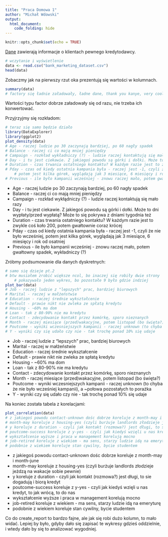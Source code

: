 ```yaml
---
title: "Praca Domowa 1"
author: "Michał Wdowski"
output:
  html_document:
    code_folding: hide
---
```


```r
knitr::opts_chunk$set(echo = TRUE)
```
[Dane](https://www.mldata.io/dataset-details/bank_marketing/) zawierają informacje o klientach pewnego kredytodawcy.
```r
# wczytanie i wyświetlenie
data <- read.csv("bank_marketing_dataset.csv")
head(data)
```
Zobaczmy jak na pierwszy rzut oka prezentują się wartości w kolumnach.
```r
summary(data)
# factory się ładnie załadowały, ładne dane, thank you kanye, very cool
```
Wartości typu factor dobrze załadowały się od razu, nie trzeba ich konwertować.

Przyjrzyjmy się rozkładom:
```r
# teraz się samo będzie działo
library(DataExplorer)
library(ggplot2)
plot_density(data)
# Age - raczej ludzie po 30 zaczynają bardziej, po 60 nagły spadek
# Balance - raczej ci co mają mniej pieniędzy
# Campaign - rozkład wykładniczy (?) - ludzie raczej kontaktują się mało razy
# Day - i tu jest ciekawie. Z jakiegoś powodu są górki i dołki. Może to dni wypłaty/przed wypłatą? Może to się pokrywa z dniami tygodnia też
# Duration - czas trwania ostatniego kontaktu? W każdym razie jest to zwykle coś koło 200, potem gwałtownie coraz krócej
# Pday - czas od kiedy ostatnia kampania była - raczej jest -1, czyli że nie było wcześniej
    # potem jest kilka górek, wyglądają jak 3 miesiące, 6 miesięcy i rok od osatniej
# Previous - ile było kampanii wcześniej - znowu raczej mało, potem gwałtowny spadek, wykładniczy (?)
```
* Age - raczej ludzie po 30 zaczynają bardziej, po 60 nagły spadek
* Balance - raczej ci co mają mniej pieniędzy
* Campaign - rozkład wykłądniczy (?) - ludzie raczej kontaktują się mało razy
* Day - i tu jest ciekawie. Z jakiegoś powodu są górki i dołki. Może to dni wypłaty/przed wypłatą? Może to się pokrywa z dniami tygodnia też
* Duration - czas trwania ostatniego kontaktu? W każdym razie jest to zwykle coś koło 200, potem gwałtownie coraz krócej
* Pday - czas od kiedy ostatnia kampania była - raczej jest -1, czyli że nie było wcześniej, potem jest kilka górek, wyglądają jak 3 miesiące, 6 miesięcy i rok od osatniej
* Previous - ile było kampanii wcześniej - znowu raczej mało, potem gwałtowny spadek, wykładniczy (?)

Zróbmy podsumowanie dla danych dyskretnych:
```r
# samo się dzieje pt.2
# btw musiałem zrobić większe ncol, bo inaczej się robiły dwie strony
    # pokazywało jeden wykres, bo pozostałe 9 było gdzie indziej
plot_bar(data)
# Job - raczej ludzie z "lepszych" prac, bardziej biurowych
# Marital - raczej w małżeństwie
# Education - raczej średnie wykształcenie
# Default - prawie nikt nie zwleka ze spłatą kredytu
# Housing - ~60% ma dom
# Loan - tak z 80-90% nie ma kredytu
# Contact - zdecydowanie kontakt przez komórkę, sporo nieznanych
# Month - raczej miesiące (przed)wakacyjne, potem listopad (bo święta?)
# Poutcome - wyniki wczesniejszych kampanii - raczej unknown (to chyba że nie było wcześniej kampanii), a ~połowa pozostałych to porażka
# Y - wyniki czy się udało czy nie - tak trochę ponad 10% się udaje
```
* Job - raczej ludzie z "lepszych" prac, bardziej biurowych
* Marital - raczej w małżeństwie
* Education - raczej średnie wykształcenie
* Default - prawie nikt nie zwleka ze spłatą kredytu
* Housing - ~60% ma dom
* Loan - tak z 80-90% nie ma kredytu
* Contact - zdecydowanie kontakt przez komórkę, sporo nieznanych
* Month - raczej miesiące (przed)wakacyjne, potem listopad (bo święta?)
* Poutcome - wyniki wczesniejszych kampanii - raczej unknown (to chyba że nie było wcześniej kampanii), a ~połowa pozostałych to porażka
* Y - wyniki czy się udało czy nie - tak trochę ponad 10% się udaje

Na koniec została tabela z korelacjami:
```r
plot_correlation(data)
# z jakiegoś powodu contact-unknown dośc dobrze koreluje z month-may i month-june
# month-may koreluje z housing-yes (czyli burżuje landlords złodzieje jeżdzą na wakacje sobie pewnie)
# y koreluje z duration - czyli jak kontakt (rozmowa?) jest długi, to sie dogadują i biorą kredyt
# poutcome-success koreluje z y-yes - czyli jak kiedyś wzięli u nas kredyt, to jak wrócą, to do nas
# wykształcenie wyższe i praca w management korelują mocno
# job-retired koreluje z wiekiem - ma sens, starzy ludzie idą na emeryturę
# podobnie z wiekiem koreluje stan cywilny, bycie studentem
```
* z jakiegoś powodu contact-unknown dośc dobrze koreluje z month-may i month-june
* month-may koreluje z housing-yes (czyli burżuje landlords złodzieje jeżdzą na wakacje sobie pewnie)
* y koreluje z duration - czyli jak kontakt (rozmowa?) jest długi, to sie dogadują i biorą kredyt
* poutcome-success koreluje z y-yes - czyli jak kiedyś wzięli u nas kredyt, to jak wrócą, to do nas
* wykształcenie wyższe i praca w management korelują mocno
* job-retired koreluje z wiekiem - ma sens, starzy ludzie idą na emeryturę
* podobnie z wiekiem koreluje stan cywilny, bycie studentem

Co do create_report to bardzo fajne, ale jak się robi dużo kolumn, to mało widać. Lepiej by było, gdyby dało się zapisać te wykresy gdzieś oddzielnie, i wtedy dało by się to analizować wygodniej. 